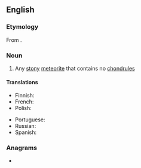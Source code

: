 ==English==
{{wikipedia}}

===Etymology===
From {{prefix|en|a|chondrite}}.

===Noun===
{{en-noun}}

# Any [[stony]] [[meteorite]] that contains no [[chondrule]]s

====Translations====
{{trans-top|stony meteorite that contains no chondrules}}
* Finnish: {{t|fi|akondriitti}}
* French: {{t|fr|achondrite|f}}
* Polish: {{t+|pl|achondryt|m}}
{{trans-mid}}
* Portuguese: {{t|pt|acondrito|m}}
* Russian: {{t+|ru|ахондри́т|m}}
* Spanish: {{t|es|acondrita|f}}
{{trans-bottom}}

===Anagrams===
* {{anagrams|en|a=acdehinort|ditrochean}}